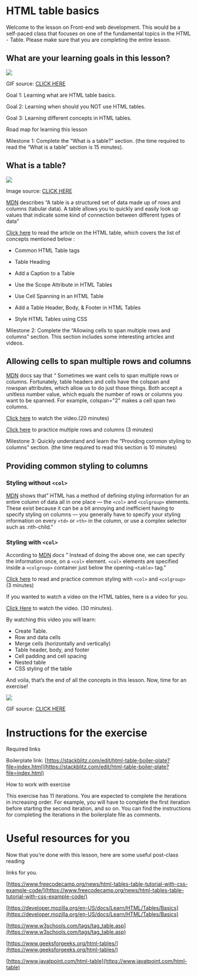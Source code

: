 # HTML table basics

Welcome to the lesson on Front-end web development. This would be a self-paced class that focuses on one of the fundamental topics in the HTML - Table. Please make sure that you are completing the entire lesson.

  

## What are your learning goals in this lesson?

![](https://lh5.googleusercontent.com/Md9YlGym5CIvH2jPCR1KyczXGVlyZJ1TiKlbG3-XNaWGOs3vUVejDVFnz_I7vU28RoHuuTnEKIXx6A1xvPXVR6iEfziN_BrqfauIEqMwoEM5AswagswIf3XJ1W12lZqiTKtQY-Uqzo9VuEvSFy8)

GIF source: [CLICK HERE](https://media1.giphy.com/media/GXZVx7kiFQ1IuZpB8o/giphy.gif?cid=ecf05e47qdtroba5274vzvii18zylh7cy2qclbsttrcd2b8g&rid=giphy.gif&ct=g)

  

Goal 1: Learning what are HTML table basics.

Goal 2: Learning when should you NOT use HTML tables.

Goal 3: Learning different concepts in HTML tables.

  

Road map for learning this lesson

Milestone 1: Complete the “What is a table?” section. (the time required to read the “What is a table” section is 15 minutes).

## What is a table?

![](https://lh6.googleusercontent.com/ycEIrKAN-34BrlwJbm7fyD8GwXAHH_f1mmf65XFdwXjKpvYQE3c4kgdCJzrqWUAkjdM9mK_vvXkBA2hQXj48-JqGrzeVl2IKgsnZDI0kgiDlmvT1qmB2Q1ncIiNo-YoxjSVCSpanhpr5oAp5LQw)

Image source: [CLICK HERE](https://flaviocopes.com/html-tables/no-styling.png)

  

[MDN](https://developer.mozilla.org/en-US/docs/Learn/HTML/Tables/Basics#what_is_a_table) describes “A table is a structured set of data made up of rows and columns (tabular data). A table allows you to quickly and easily look up values that indicate some kind of connection between different types of data”

  

[Click here](https://www.freecodecamp.org/news/html-tables-table-tutorial-with-css-example-code/) to read the article on the HTML table, which covers the list of concepts mentioned below :

  

-   Common HTML Table tags
    
-   Table Heading
    
-   Add a Caption to a Table
    
-   Use the Scope Attribute in HTML Tables
    
-   Use Cell Spanning in an HTML Table
    
-   Add a Table Header, Body, & Footer in HTML Tables
    
-   Style HTML Tables using CSS
    

  
  

Milestone 2: Complete the “Allowing cells to span multiple rows and columns” section. This section includes some interesting articles and videos.

## Allowing cells to span multiple rows and columns

[MDN](https://developer.mozilla.org/en-US/docs/Learn/HTML/Tables/Basics#allowing_cells_to_span_multiple_rows_and_columns) docs say that “ Sometimes we want cells to span multiple rows or columns. Fortunately, table headers and cells have the colspan and rowspan attributes, which allow us to do just those things. Both accept a unitless number value, which equals the number of rows or columns you want to be spanned. For example, colspan="2" makes a cell span two columns.

  

[Click here](https://www.youtube.com/watch?v=fm3uLUtlxUw) to watch the video.(20 minutes)

[Click here](https://www.w3schools.com/html/html_table_colspan_rowspan.asp) to practice multiple rows and columns (3 minutes)

  
  

Milestone 3: Quickly understand and learn the “Providing common styling to columns” section. (the time required to read this section is 10 minutes)

## Providing common styling to columns

### Styling without `<col>`

[MDN](https://developer.mozilla.org/en-US/docs/Learn/HTML/Tables/Basics#providing_common_styling_to_columns) shows that” HTML has a method of defining styling information for an entire column of data all in one place — the `<col>` and `<colgroup>` elements. These exist because it can be a bit annoying and inefficient having to specify styling on columns — you generally have to specify your styling information on every `<td>` or `<th>` in the column, or use a complex selector such as :nth-child.”

### Styling with `<col>`

According to [MDN](https://developer.mozilla.org/en-US/docs/Learn/HTML/Tables/Basics#styling_with_col) docs ” Instead of doing the above one, we can specify the information once, on a `<col>` element. `<col>` elements are specified inside a `<colgroup>` container just below the opening `<table>` tag.”

  

[Click here](https://www.w3schools.com/html/html_table_colgroup.asp) to read and practice common styling with `<col>` and `<colgroup>` (3 minutes)

  

If you wanted to watch a video on the HTML tables, here is a video for you.

[Click Here](https://www.youtube.com/watch?v=IGBRYTpgyg4) to watch the video. (30 minutes).

By watching this video you will learn:

  

 - Create Table.
 - Row and data cells
 - Merge cells (horizontally and vertically)
 - Table header, body, and footer
 - Cell padding and cell spacing
 - Nested table
 - CSS styling of the table

    

  

And voila, that’s the end of all the concepts in this lesson. Now, time for an exercise!

  

![](https://lh3.googleusercontent.com/DnHIXRWD1OHfwL82AJhbcbt7Umk6_u8_Nf6H6vsilTmGfkpbqpFsRmcoQvf8SWWBATNTrXGIb7m_UnmZAisEDMbuLAKukulA40VJdfQGDwfk8sYp2gkDYTQ-TDffH1EsvUF7Nr3V6yqYmdD5f3g)

GIF source: [CLICK HERE](https://media0.giphy.com/media/l4q7TIW8nEZYOJUf6/giphy.gif?cid=ecf05e47h4c5w17syq1jpwpq1cwkgzu7begim82wv7h3qip2&rid=giphy.gif&ct=g)

# Instructions for the exercise

Required links

Boilerplate link: [https://stackblitz.com/edit/html-table-boiler-plate?file=index.html](https://stackblitz.com/edit/html-table-boiler-plate?file=index.html)

  

How to work with exercise

  

This exercise has 11 iterations. You are expected to complete the iterations in increasing order. For example, you will have to complete the first iteration before starting the second iteration, and so on. You can find the instructions for completing the iterations in the boilerplate file as comments.

  

# Useful resources for you

Now that you’re done with this lesson, here are some useful post-class reading

links for you.

  

[https://www.freecodecamp.org/news/html-tables-table-tutorial-with-css-example-code/](https://www.freecodecamp.org/news/html-tables-table-tutorial-with-css-example-code/)

[https://developer.mozilla.org/en-US/docs/Learn/HTML/Tables/Basics](https://developer.mozilla.org/en-US/docs/Learn/HTML/Tables/Basics)

[https://www.w3schools.com/tags/tag_table.asp](https://www.w3schools.com/tags/tag_table.asp)

[https://www.geeksforgeeks.org/html-tables/](https://www.geeksforgeeks.org/html-tables/)

[https://www.javatpoint.com/html-table](https://www.javatpoint.com/html-table)